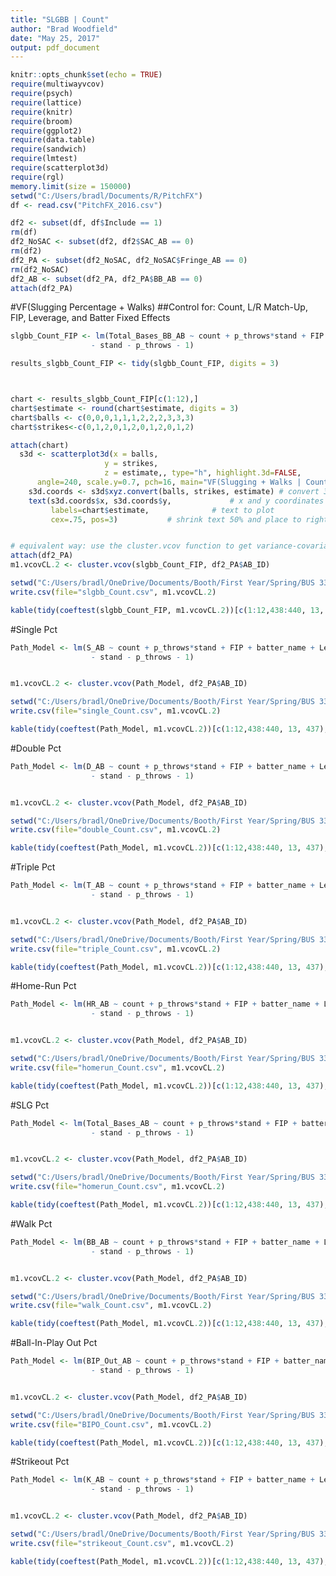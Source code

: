 ---
title: "SLGBB | Count"
author: "Brad Woodfield"
date: "May 25, 2017"
output: pdf_document
---

```{r setup, include=FALSE}
knitr::opts_chunk$set(echo = TRUE)
require(multiwayvcov)
require(psych)
require(lattice)
require(knitr)
require(broom)
require(ggplot2)
require(data.table)
require(sandwich)
require(lmtest)
require(scatterplot3d)
require(rgl)
memory.limit(size = 150000)
setwd("C:/Users/bradl/Documents/R/PitchFX")
df <- read.csv("PitchFX_2016.csv")
```


```{r Subset Data, include=FALSE}
df2 <- subset(df, df$Include == 1)
rm(df)
df2_NoSAC <- subset(df2, df2$SAC_AB == 0)
rm(df2)
df2_PA <- subset(df2_NoSAC, df2_NoSAC$Fringe_AB == 0)
rm(df2_NoSAC)
df2_AB <- subset(df2_PA, df2_PA$BB_AB == 0)
attach(df2_PA)
```

#VF(Slugging Percentage + Walks)
##Control for: Count, L/R Match-Up, FIP, Leverage, and Batter Fixed Effects
```{r SLG+BB|Count}
slgbb_Count_FIP <- lm(Total_Bases_BB_AB ~ count + p_throws*stand + FIP + batter_name + Leverage
                  - stand - p_throws - 1)
```
```{r, echo=FALSE}
results_slgbb_Count_FIP <- tidy(slgbb_Count_FIP, digits = 3)



chart <- results_slgbb_Count_FIP[c(1:12),]
chart$estimate <- round(chart$estimate, digits = 3)
chart$balls <- c(0,0,0,1,1,1,2,2,2,3,3,3)
chart$strikes<-c(0,1,2,0,1,2,0,1,2,0,1,2)

attach(chart)
  s3d <- scatterplot3d(x = balls,
                     y = strikes,
                     z = estimate,, type="h", highlight.3d=FALSE,
      angle=240, scale.y=0.7, pch=16, main="VF(Slugging + Walks | Count)", color = "red", xlim = c(0,3), ylim = c(0,2),xlab = "Balls",ylab = "Strikes", zlab = "SLG + BB", x.ticklabs = c(0,"",1,"",2), y.ticklabs = c(3,"",2,"",1,"",0))
    s3d.coords <- s3d$xyz.convert(balls, strikes, estimate) # convert 3D coords to 2D projection
    text(s3d.coords$x, s3d.coords$y,             # x and y coordinates
         labels=chart$estimate,              # text to plot
         cex=.75, pos=3)           # shrink text 50% and place to right of points)



```

```{r,include=FALSE}
# equivalent way: use the cluster.vcov function to get variance-covariance matrix
attach(df2_PA)
m1.vcovCL.2 <- cluster.vcov(slgbb_Count_FIP, df2_PA$AB_ID)

setwd("C:/Users/bradl/OneDrive/Documents/Booth/First Year/Spring/BUS 33222 Sports Analytics/Project/Wald Testing/Count")
write.csv(file="slgbb_Count.csv", m1.vcovCL.2)

```

\newpage
```{r,echo=FALSE}
kable(tidy(coeftest(slgbb_Count_FIP, m1.vcovCL.2))[c(1:12,438:440, 13, 437),],digits = 3, caption = "Slugging Pct and Walks")

```


\newpage
#Single Pct
```{r,echo=FALSE}
Path_Model <- lm(S_AB ~ count + p_throws*stand + FIP + batter_name + Leverage
                  - stand - p_throws - 1)


m1.vcovCL.2 <- cluster.vcov(Path_Model, df2_PA$AB_ID)

setwd("C:/Users/bradl/OneDrive/Documents/Booth/First Year/Spring/BUS 33222 Sports Analytics/Project/Wald Testing/Count")
write.csv(file="single_Count.csv", m1.vcovCL.2)

kable(tidy(coeftest(Path_Model, m1.vcovCL.2))[c(1:12,438:440, 13, 437),],digits = 3, caption = "Single Pct")
```


\newpage
#Double Pct
```{r,echo=FALSE}
Path_Model <- lm(D_AB ~ count + p_throws*stand + FIP + batter_name + Leverage
                  - stand - p_throws - 1)


m1.vcovCL.2 <- cluster.vcov(Path_Model, df2_PA$AB_ID)

setwd("C:/Users/bradl/OneDrive/Documents/Booth/First Year/Spring/BUS 33222 Sports Analytics/Project/Wald Testing/Count")
write.csv(file="double_Count.csv", m1.vcovCL.2)

kable(tidy(coeftest(Path_Model, m1.vcovCL.2))[c(1:12,438:440, 13, 437),],digits = 3, caption = "Double Pct")
```



\newpage
#Triple Pct
```{r,echo=FALSE}
Path_Model <- lm(T_AB ~ count + p_throws*stand + FIP + batter_name + Leverage
                  - stand - p_throws - 1)


m1.vcovCL.2 <- cluster.vcov(Path_Model, df2_PA$AB_ID)

setwd("C:/Users/bradl/OneDrive/Documents/Booth/First Year/Spring/BUS 33222 Sports Analytics/Project/Wald Testing/Count")
write.csv(file="triple_Count.csv", m1.vcovCL.2)

kable(tidy(coeftest(Path_Model, m1.vcovCL.2))[c(1:12,438:440, 13, 437),],digits = 3, caption = "Triple Pct")
```



\newpage
#Home-Run Pct
```{r,echo=FALSE}
Path_Model <- lm(HR_AB ~ count + p_throws*stand + FIP + batter_name + Leverage
                  - stand - p_throws - 1)


m1.vcovCL.2 <- cluster.vcov(Path_Model, df2_PA$AB_ID)

setwd("C:/Users/bradl/OneDrive/Documents/Booth/First Year/Spring/BUS 33222 Sports Analytics/Project/Wald Testing/Count")
write.csv(file="homerun_Count.csv", m1.vcovCL.2)

kable(tidy(coeftest(Path_Model, m1.vcovCL.2))[c(1:12,438:440, 13, 437),],digits = 3, caption = "Home-Run Pct")
```


\newpage
#SLG Pct
```{r,echo=FALSE}
Path_Model <- lm(Total_Bases_AB ~ count + p_throws*stand + FIP + batter_name + Leverage
                  - stand - p_throws - 1)


m1.vcovCL.2 <- cluster.vcov(Path_Model, df2_PA$AB_ID)

setwd("C:/Users/bradl/OneDrive/Documents/Booth/First Year/Spring/BUS 33222 Sports Analytics/Project/Wald Testing/Count")
write.csv(file="homerun_Count.csv", m1.vcovCL.2)

kable(tidy(coeftest(Path_Model, m1.vcovCL.2))[c(1:12,438:440, 13, 437),],digits = 3, caption = "SLG Pct")
```


\newpage
#Walk Pct
```{r,echo=FALSE}
Path_Model <- lm(BB_AB ~ count + p_throws*stand + FIP + batter_name + Leverage
                  - stand - p_throws - 1)


m1.vcovCL.2 <- cluster.vcov(Path_Model, df2_PA$AB_ID)

setwd("C:/Users/bradl/OneDrive/Documents/Booth/First Year/Spring/BUS 33222 Sports Analytics/Project/Wald Testing/Count")
write.csv(file="walk_Count.csv", m1.vcovCL.2)

kable(tidy(coeftest(Path_Model, m1.vcovCL.2))[c(1:12,438:440, 13, 437),],digits = 3, caption = "Walk Pct")
```



\newpage
#Ball-In-Play Out Pct
```{r,echo=FALSE}
Path_Model <- lm(BIP_Out_AB ~ count + p_throws*stand + FIP + batter_name + Leverage
                  - stand - p_throws - 1)


m1.vcovCL.2 <- cluster.vcov(Path_Model, df2_PA$AB_ID)

setwd("C:/Users/bradl/OneDrive/Documents/Booth/First Year/Spring/BUS 33222 Sports Analytics/Project/Wald Testing/Count")
write.csv(file="BIPO_Count.csv", m1.vcovCL.2)

kable(tidy(coeftest(Path_Model, m1.vcovCL.2))[c(1:12,438:440, 13, 437),],digits = 3, caption = "BIPO Pct")
```





\newpage
#Strikeout Pct
```{r,echo=FALSE}
Path_Model <- lm(K_AB ~ count + p_throws*stand + FIP + batter_name + Leverage
                  - stand - p_throws - 1)


m1.vcovCL.2 <- cluster.vcov(Path_Model, df2_PA$AB_ID)

setwd("C:/Users/bradl/OneDrive/Documents/Booth/First Year/Spring/BUS 33222 Sports Analytics/Project/Wald Testing/Count")
write.csv(file="strikeout_Count.csv", m1.vcovCL.2)

kable(tidy(coeftest(Path_Model, m1.vcovCL.2))[c(1:12,438:440, 13, 437),],digits = 3, caption = "Strikeout Pct")
```

